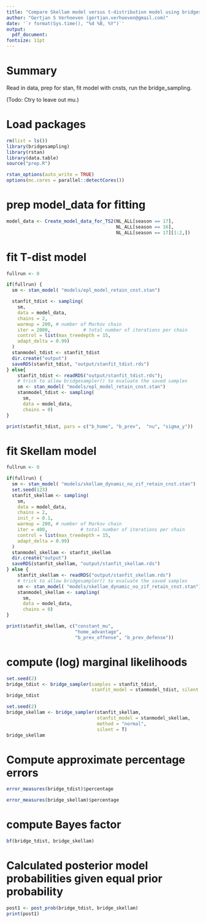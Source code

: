 ```yaml
---
title: "Compare Skellam model versus t-distribution model using bridgesampling"
author: "Gertjan S Verhoeven (gertjan.verhoeven@gmail.com)"
date: '`r format(Sys.time(), "%d %B, %Y")`'
output:
  pdf_document:
fontsize: 11pt
---
```


# Summary

Read in data, prep for stan, fit model with cnsts, run the bridge_sampling.

(Todo: Ctry to leave out mu.)

# Load packages

```r
rm(list = ls())
library(bridgesampling)
library(rstan)
library(data.table)
source("prep.R")

rstan_options(auto_write = TRUE)
options(mc.cores = parallel::detectCores())
```

# prep model_data for fitting


```r
model_data <- Create_model_data_for_TS2(NL_ALL[season == 17], 
                                        NL_ALL[season == 16], 
                                        NL_ALL[season == 17][1:2,])
```


# fit T-dist model

```r
fullrun <- 0

if(fullrun) {
  sm <- stan_model( "models/epl_model_retain_cnst.stan")

  stanfit_tdist <- sampling(
    sm,  
    data = model_data,   
    chains = 2,
    warmup = 200, # number of Markov chain
    iter = 2000,            # total number of iterations per chain
    control = list(max_treedepth = 15,
    adapt_delta = 0.99)
  )
  stanmodel_tdist <- stanfit_tdist
  dir.create("output")
  saveRDS(stanfit_tdist, "output/stanfit_tdist.rds")
} else{ 
    stanfit_tdist <- readRDS("output/stanfit_tdist.rds");
    # trick to allow bridgesampler() to evaluate the saved samples
    sm <- stan_model( "models/epl_model_retain_cnst.stan")
    stanmodel_tdist <- sampling(
      sm,  
      data = model_data,   
      chains = 0)
}

```

```r
print(stanfit_tdist, pars = c("b_home", "b_prev",  "nu", "sigma_y"))
```

# fit Skellam model

```r
fullrun <- 0

if(fullrun) {
  sm <- stan_model( "models/skellam_dynamic_no_zif_retain_cnst.stan")
  set.seed(123)
  stanfit_skellam <- sampling(
    sm,  
    data = model_data,   
    chains = 2,
    init_r = 0.1,
    warmup = 200, # number of Markov chain
    iter = 400,            # total number of iterations per chain
    control = list(max_treedepth = 15,
    adapt_delta = 0.99)
  )
  stanmodel_skellam <- stanfit_skellam
  dir.create("output")
  saveRDS(stanfit_skellam, "output/stanfit_skellam.rds")
} else { 
    stanfit_skellam <- readRDS("output/stanfit_skellam.rds")
    # trick to allow bridgesampler() to evaluate the saved samples
    sm <- stan_model( "models/skellam_dynamic_no_zif_retain_cnst.stan")
    stanmodel_skellam <- sampling(
      sm,  
      data = model_data,   
      chains = 0)
}
```

```r
print(stanfit_skellam, c("constant_mu", 
                         "home_advantage", 
                         "b_prev_offense", "b_prev_defense"))
```

# compute (log) marginal likelihoods

```r
set.seed(2)
bridge_tdist <- bridge_sampler(samples = stanfit_tdist, 
                               stanfit_model = stanmodel_tdist, silent = T)
bridge_tdist
```

```r
set.seed(2)
bridge_skellam <- bridge_sampler(stanfit_skellam, 
                                 stanfit_model = stanmodel_skellam,
                                 method = "normal",
                                 silent = T)
bridge_skellam
```

# Compute approximate percentage errors

```r
error_measures(bridge_tdist)$percentage

error_measures(bridge_skellam)$percentage
```

# compute Bayes factor

```r
bf(bridge_tdist, bridge_skellam)
```


# Calculated posterior model probabilities given equal prior probability

```r
post1 <- post_prob(bridge_tdist, bridge_skellam)
print(post1)
```

